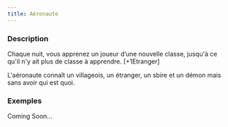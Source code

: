 ```yaml
---
title: Aéronaute
---
```



<Role AERONAUTE header />

### Description

Chaque nuit, vous apprenez un joueur d’une nouvelle classe, jusqu'à ce qu'il n'y ait plus de classe à apprendre. [+1Etranger]

L'aéronaute connaît un villageois, un étranger, un sbire et un démon mais sans avoir qui est quoi.

### Exemples 

Coming Soon...
